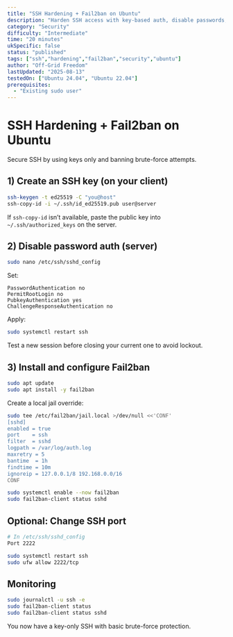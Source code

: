 ```yaml
---
title: "SSH Hardening + Fail2ban on Ubuntu"
description: "Harden SSH access with key-based auth, disable passwords, and add Fail2ban protection."
category: "Security"
difficulty: "Intermediate"
time: "20 minutes"
ukSpecific: false
status: "published"
tags: ["ssh","hardening","fail2ban","security","ubuntu"]
author: "Off-Grid Freedom"
lastUpdated: "2025-08-13"
testedOn: ["Ubuntu 24.04", "Ubuntu 22.04"]
prerequisites:
  - "Existing sudo user"
---
```


# SSH Hardening + Fail2ban on Ubuntu

Secure SSH by using keys only and banning brute-force attempts.

## 1) Create an SSH key (on your client)

```bash
ssh-keygen -t ed25519 -C "you@host"
ssh-copy-id -i ~/.ssh/id_ed25519.pub user@server
```

If `ssh-copy-id` isn’t available, paste the public key into `~/.ssh/authorized_keys` on the server.

## 2) Disable password auth (server)

```bash
sudo nano /etc/ssh/sshd_config
```

Set:

```
PasswordAuthentication no
PermitRootLogin no
PubkeyAuthentication yes
ChallengeResponseAuthentication no
```

Apply:

```bash
sudo systemctl restart ssh
```

Test a new session before closing your current one to avoid lockout.

## 3) Install and configure Fail2ban

```bash
sudo apt update
sudo apt install -y fail2ban
```

Create a local jail override:

```bash
sudo tee /etc/fail2ban/jail.local >/dev/null <<'CONF'
[sshd]
enabled = true
port    = ssh
filter  = sshd
logpath = /var/log/auth.log
maxretry = 5
bantime  = 1h
findtime = 10m
ignoreip = 127.0.0.1/8 192.168.0.0/16
CONF

sudo systemctl enable --now fail2ban
sudo fail2ban-client status sshd
```

## Optional: Change SSH port

```bash
# In /etc/ssh/sshd_config
Port 2222

sudo systemctl restart ssh
sudo ufw allow 2222/tcp
```

## Monitoring

```bash
sudo journalctl -u ssh -e
sudo fail2ban-client status
sudo fail2ban-client status sshd
```

You now have a key-only SSH with basic brute-force protection.

